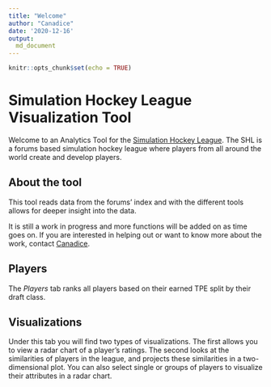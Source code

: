 ```yaml
---
title: "Welcome"
author: "Canadice"
date: '2020-12-16'
output: 
  md_document
---
```


```r
knitr::opts_chunk$set(echo = TRUE)
```

# Simulation Hockey League Visualization Tool

Welcome to an Analytics Tool for the [Simulation Hockey League](https://simulationhockey.com/index.php). The SHL is a forums based simulation hockey league where players from all around the world create and develop players. 

## About the tool

This tool reads data from the forums' index and with the different tools allows for deeper insight into the data. 

It is still a work in progress and more functions will be added on as time goes on. If you are interested in helping out or want to know more about the work, contact [Canadice](https://simulationhockey.com/member.php?action=profile).

## Players
The *Players* tab ranks all players based on their earned TPE split by their draft class. 

## Visualizations
Under this tab you will find two types of visualizations. The first allows you to view a radar chart of a player's ratings. The second looks at the similarities of players in the league, and projects these similarities in a two-dimensional plot. You can also select single or groups of players to visualize their attributes in a radar chart.



